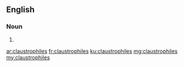 ==English==

===Noun===
{{head|en}}

# {{plural of|claustrophile}}

[[ar:claustrophiles]]
[[fr:claustrophiles]]
[[ku:claustrophiles]]
[[mg:claustrophiles]]
[[my:claustrophiles]]